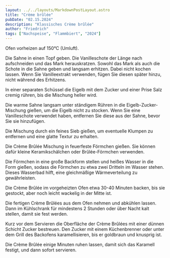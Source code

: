 ```yaml
---
layout: ../../layouts/MarkdownPostLayout.astro
title: "Crème brûlée"
pubDate: "02.15.2024"
description: "Klassisches Crème brûlée"
author: "Friedrich"
tags: ["Nachspeise", "Flammbiert", "2024"]
---
```


<RecipeSectionTitle sectionTitle="Zubereitung" />

Ofen vorheizen auf 150°C (Umluft).

Die Sahne in einen Topf geben. Die Vanilleschote der Länge nach aufschneiden und das Mark herauskratzen. Sowohl das Mark als auch die Schote in die Sahne geben und langsam erhitzen. Dabei nicht kochen lassen. Wenn Sie Vanilleextrakt verwenden, fügen Sie diesen später hinzu, nicht während des Erhitzens.

In einer separaten Schüssel die Eigelb mit dem Zucker und einer Prise Salz cremig rühren, bis die Mischung heller wird.

Die warme Sahne langsam unter ständigem Rühren in die Eigelb-Zucker-Mischung gießen, um die Eigelb nicht zu stocken. Wenn Sie eine Vanilleschote verwendet haben, entfernen Sie diese aus der Sahne, bevor Sie sie hinzufügen.

Die Mischung durch ein feines Sieb gießen, um eventuelle Klumpen zu entfernen und eine glatte Textur zu erhalten.

Die Crème Brûlée Mischung in feuerfeste Förmchen gießen. Sie können dafür kleine Keramikschälchen oder Brûlée-Förmchen verwenden.

Die Förmchen in eine große Backform stellen und heißes Wasser in die Form gießen, sodass die Förmchen zu etwa zwei Dritteln im Wasser stehen. Dieses Wasserbad hilft, eine gleichmäßige Wärmeverteilung zu gewährleisten.

Die Crème Brûlée im vorgeheizten Ofen etwa 30-40 Minuten backen, bis sie gestockt, aber noch leicht wackelig in der Mitte ist.

Die fertigen Crème Brûlées aus dem Ofen nehmen und abkühlen lassen. Dann im Kühlschrank für mindestens 2 Stunden oder über Nacht kalt stellen, damit sie fest werden.

Kurz vor dem Servieren die Oberfläche der Crème Brûlées mit einer dünnen Schicht Zucker bestreuen. Den Zucker mit einem Küchenbrenner oder unter dem Grill des Backofens karamellisieren, bis er goldbraun und knusprig ist.

Die Crème Brûlée einige Minuten ruhen lassen, damit sich das Karamell festigt, und dann sofort servieren.
